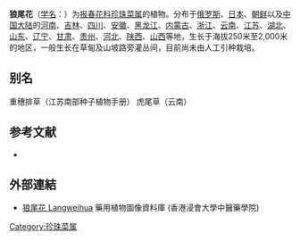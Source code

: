 {{Speciesbox
| name = 狼尾花
| status = 
| status_system = 
| image =
| genus = Lysimachia
| species = barystachys
| authority = Bunge
}}

'''狼尾花'''（[[学名|学名]]：{{lang|la|''Lysimachia barystachys''}}）为[[报春花科|报春花科]][[珍珠菜属|珍珠菜属]]的植物。分布于[[俄罗斯|俄罗斯]]、[[日本|日本]]、[[朝鲜|朝鲜]]以及[[中国大陆|中国大陆]]的[[河南|河南]]、[[吉林|吉林]]、[[四川|四川]]、[[安徽|安徽]]、[[黑龙江|黑龙江]]、[[内蒙古|内蒙古]]、[[浙江|浙江]]、[[云南|云南]]、[[江苏|江苏]]、[[湖北|湖北]]、[[山东|山东]]、[[辽宁|辽宁]]、[[甘肃|甘肃]]、[[贵州|贵州]]、[[河北|河北]]、[[陕西|陕西]]、[[山西|山西]]等地，生长于海拔250米至2,000米的地区，一般生长在草甸及山坡路旁灌丛间，目前尚未由人工引种栽培。

== 别名 ==
重穗排草（江苏南部种子植物手册） 虎尾草（云南）

== 参考文献 ==
<div class="references-small">
* {{cite web| url =http://www.bioinfo.cn/db05/KmzwSpecies.php?action=view&id=17550| title =狼尾花| work =《中国高等植物数据库全库》| publisher =中国科学院微生物研究所| author =昆明植物研究所| accessdate =2009-02-25| deadurl =yes| archiveurl =https://web.archive.org/web/20160305034432/http://www.bioinfo.cn/db05/KmzwSpecies.php?action=view&id=17550| archivedate =2016年3月5日| df =}}
</div>

==外部連結==		
* [http://libproject.hkbu.edu.hk/was40/detail?lang=ch&channelid=1288&searchword=herb_id=D01002 狼尾花 Langweihua] {{Wayback|url=http://libproject.hkbu.edu.hk/was40/detail?lang=ch&channelid=1288&searchword=herb_id=D01002 |date=20160304100221 }} 藥用植物圖像資料庫 (香港浸會大學中醫藥學院) {{zh-hant}}{{en}}
{{Taxonbar|from=Q718223}}

[[Category:珍珠菜属|Category:珍珠菜属]]


{{植物小作品}}